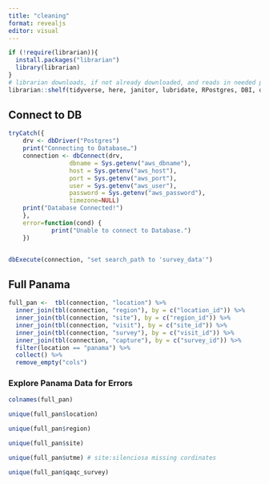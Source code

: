 ```yaml
---
title: "cleaning"
format: revealjs
editor: visual
---
```


```r
if (!require(librarian)){
  install.packages("librarian")
  library(librarian)
}
# librarian downloads, if not already downloaded, and reads in needed packages
librarian::shelf(tidyverse, here, janitor, lubridate, RPostgres, DBI, dbplyr)
```

## Connect to DB
```r
tryCatch({
    drv <- dbDriver("Postgres")
    print("Connecting to Database…")
    connection <- dbConnect(drv,
                 dbname = Sys.getenv("aws_dbname"),
                 host = Sys.getenv("aws_host"),
                 port = Sys.getenv("aws_port"),
                 user = Sys.getenv("aws_user"),
                 password = Sys.getenv("aws_password"),
                 timezone=NULL)
    print("Database Connected!")
    },
    error=function(cond) {
            print("Unable to connect to Database.")
    })


dbExecute(connection, "set search_path to 'survey_data'")
```

## Full Panama
```r
full_pan <-  tbl(connection, "location") %>% 
  inner_join(tbl(connection, "region"), by = c("location_id")) %>% 
  inner_join(tbl(connection, "site"), by = c("region_id")) %>% 
  inner_join(tbl(connection, "visit"), by = c("site_id")) %>% 
  inner_join(tbl(connection, "survey"), by = c("visit_id")) %>% 
  inner_join(tbl(connection, "capture"), by = c("survey_id")) %>% 
  filter(location == "panama") %>% 
  collect() %>% 
  remove_empty("cols")


```

### Explore Panama Data for Errors
```r
colnames(full_pan)

unique(full_pan$location)

unique(full_pan$region)

unique(full_pan$site)

unique(full_pan$utme) # site:silenciosa missing cordinates

unique(full_pan$qaqc_survey)
```

